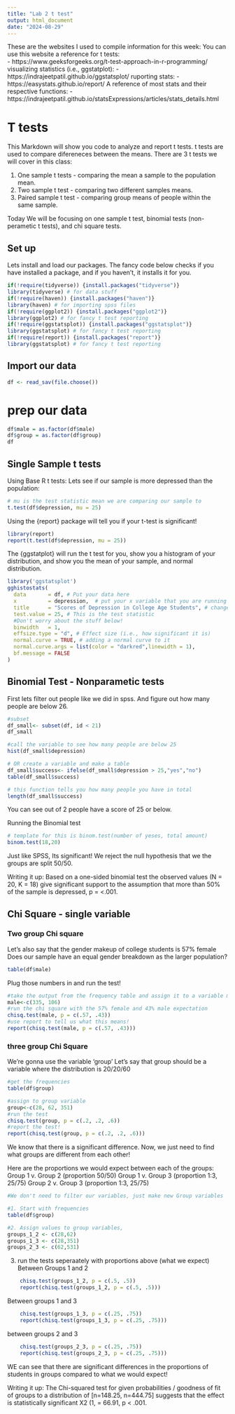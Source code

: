 ```yaml
---
title: "Lab 2 t test"
output: html_document
date: "2024-08-29"
---
```


These are the websites I used to compile information for this week:
You can use this website a reference for t tests:  
- https://www.geeksforgeeks.org/t-test-approach-in-r-programming/
visualizing statistics (i.e., ggstatplot):
- https://indrajeetpatil.github.io/ggstatsplot/
ruporting stats:
- https://easystats.github.io/report/
A reference of most stats and their respective functions:
- https://indrajeetpatil.github.io/statsExpressions/articles/stats_details.html

# T tests
This Markdown will show you code to analyze and report t tests. t tests are used
to compare difereneces between the means. There are 3 t tests we will cover in this class:

1. One sample t tests - comparing the mean a sample to the population mean.
2. Two sample t test - comparing two different samples means.
3. Paired sample t test - comparing group means of people within the same sample.


Today We will be focusing on one sample t test, binomial tests (non-perametic t tests), and chi square tests. 

## Set up
Lets install and load our packages. The fancy code below checks if you have 
installed a package, and if you haven't, it installs it for you.
```r
if(!require(tidyverse)) {install.packages("tidyverse")}
library(tidyverse) # for data stuff
if(!require(haven)) {install.packages("haven")}
library(haven) # for importing spss files
if(!require(ggplot2)) {install.packages("ggplot2")}
library(ggplot2) # for fancy t test reporting
if(!require(ggstatsplot)) {install.packages("ggstatsplot")}
library(ggstatsplot) # for fancy t test reporting
if(!require(report)) {install.packages("report")}
library(ggstatsplot) # for fancy t test reporting
```

## Import our data
```r
df <- read_sav(file.choose())
```

# prep our data
```r
df$male = as.factor(df$male)
df$group = as.factor(df$group)
df
```

## Single Sample t tests
Using Base R t tests: Lets see if our sample is more depressed than the population:
```r
# mu is the test statistic mean we are comparing our sample to 
t.test(df$depression, mu = 25)
```

Using the {report} package will tell you if your t-test is significant!
```r
library(report)
report(t.test(df$depression, mu = 25))
```

The {ggstatplot} will run the t test for you, show you a histogram of 
your distribution, and show you the mean of your sample, and normal distribution.
```r
library('ggstatsplot')
gghistostats(
  data       = df, # Put your data here
  x          = depression,  # put your x variable that you are running the test here
  title      = "Scores of Depression in College Age Students", # change the title
  test.value = 25, # This is the test statistic
  #Don't worry about the stuff below!
  binwidth   = 1,
  effsize.type = "d", # Effect size (i.e., how significant it is)
  normal.curve = TRUE, # adding a normal curve to it
  normal.curve.args = list(color = "darkred",linewidth = 1),
  bf.message = FALSE
)
```

## Binomial Test - Nonparametic tests

First lets filter out people like we did in spss. And figure out how many people are below 26.
```r
#subset
df_small<- subset(df, id < 21)
df_small

#call the variable to see how many people are below 25
hist(df_small$depression)

# OR create a variable and make a table
df_small$success<- ifelse(df_small$depression > 25,"yes","no") 
table(df_small$success)

# this function tells you how many people you have in total
length(df_small$success)
```
You can see out of 2 people have a score of 25 or below.

Running the Binomial test
```r
# template for this is binom.test(number of yeses, total amount)
binom.test(18,20)
```
Just like SPSS, Its significant! We reject the null hypothesis that we the groups are split 50/50.

Writing it up: 
Based on a one-sided binomial test the observed values (N = 20, K = 18) give significant support to the assumption that more than 50% of the sample is depressed, p = <.001. 

## Chi Square - single variable

### Two group Chi square
Let’s also say that the gender makeup of college students is 57% female
Does our sample have an equal gender breakdown as the larger population?
```r
table(df$male)
```

Plug those numbers in and run the test!
```r
#take the output from the frequency table and assign it to a variable male
male<-c(335, 106)
#run the chi square with the 57% female and 43% male expectation
chisq.test(male, p = c(.57, .43))
#use report to tell us what this means!
report(chisq.test(male, p = c(.57, .43)))
```

### three group Chi Square 

We’re gonna use the variable ‘group’
Let’s say that group should be a variable where the distribution is 20/20/60
```r
#get the frequencies
table(df$group)
```


```r
#assign to group variable
group<-c(28, 62, 351)
#run the test
chisq.test(group, p = c(.2, .2, .6))
#report the test!
report(chisq.test(group, p = c(.2, .2, .6)))
```

We know that there is a significant difference. Now, we just need to find what groups are different from each other!

Here are the proportions we would expect between each of the groups:
Group 1 v. Group 2 (proportion 50/50)
Group 1 v. Group 3 (proportion 1:3, 25/75)
Group 2 v. Group 3 (proportion 1:3, 25/75)
```r
#We don't need to filter our variables, just make new Group variables

#1. Start with frequencies 
table(df$group)
```


```r
#2. Assign values to group variables, 
groups_1_2 <- c(28,62)
groups_1_3 <- c(28,351)
groups_2_3 <- c(62,531)
```

3. run the tests seperaately with proportions above (what we expect)
Between Groups 1 and 2
```r

    chisq.test(groups_1_2, p = c(.5, .5))
    report(chisq.test(groups_1_2, p = c(.5, .5)))
```

Between groups 1 and 3
```r
    chisq.test(groups_1_3, p = c(.25, .75))
    report(chisq.test(groups_1_3, p = c(.25, .75)))
```

between groups 2 and 3 
```r
    chisq.test(groups_2_3, p = c(.25, .75))
    report(chisq.test(groups_2_3, p = c(.25, .75)))
```

WE can see that there are significant differences in the proportions of students
in groups compared to what we would expect!

Writing it up:
The Chi-squared test for given probabilities / goodness of fit of groups to
a distribution of [n=148.25, n=444.75] suggests that the effect is
statistically significant X2 (1, = 66.91, p < .001.



